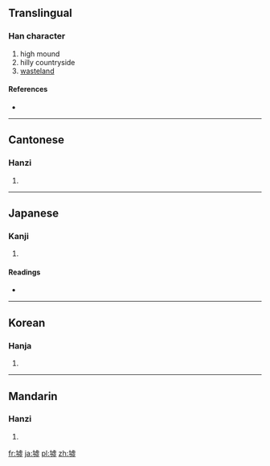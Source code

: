 ==Translingual==

===Han character===
{{Han char|rn=32|rad=土|as=12|sn=15|four=4111<sub>7</sub>|canj=土卜心金 (GYPC), 土卜心一 (GYPM)}}

# high mound
# hilly countryside
# [[wasteland]]

====References====
* {{Han ref|kx=0238.280|dkj=05457|dj=0477.130|hdz=10479.120|uh=589F|ud=22687|bh=BC56|bd=48214}}

----

==Cantonese==

===Hanzi===
{{yue-hanzi|jyut=|y=heui1}}

# {{defn|Cantonese|sort=土12}}

----

==Japanese==

===Kanji===
{{ja-kanji|grade=|rs=土12}}

# {{defn|Japanese|sort=土12}}

====Readings====
* {{ja-readings|on=[[きょ]] (kyo)|kun=[[あと]] (ato)}}

----

==Korean==

===Hanja===
{{ko-hanja|hangeul=허|rv=heo|mr=hŏ}}

# {{defn|Korean|sort=土12}}

----

==Mandarin==

===Hanzi===
{{cmn-hanzi|pin=[[xū]] ([[xu1]])|wg=hsü<sup>1</sup>}}

# {{defn|Mandarin|sort=土12}}

[[fr:墟]]
[[ja:墟]]
[[pl:墟]]
[[zh:墟]]